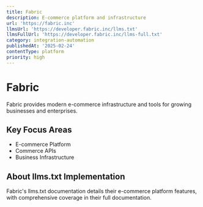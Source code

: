 ```yaml
---
title: Fabric
description: E-commerce platform and infrastructure
url: 'https://fabric.inc'
llmsUrl: 'https://developer.fabric.inc/llms.txt'
llmsFullUrl: 'https://developer.fabric.inc/llms-full.txt'
category: integration-automation
publishedAt: '2025-02-24'
contentType: platform
priority: high
---
```


# Fabric

Fabric provides modern e-commerce infrastructure and tools for growing businesses and enterprises.

## Key Focus Areas

- E-commerce Platform
- Commerce APIs
- Business Infrastructure

## About llms.txt Implementation

Fabric's llms.txt documentation details their e-commerce platform features, with comprehensive coverage in their full documentation.
